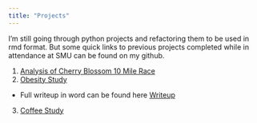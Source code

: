 ```yaml
---
title: "Projects"
---
```


I'm still going through python projects and refactoring them to be used in rmd format.  But some quick links to previous projects completed while in attendance at SMU can be found on my github.

1.  [Analysis of Cherry Blossom 10 Mile Race](file:///C:/githubrepo/7333_QTW/CaseStudy4/Analysis/Blossom.html)
2.  [Obesity Study](file:///C:/githubrepo/6372_StatsProj2_asea/Health-Analysis.html)
  * Full writeup in word can be found here [Writeup](https://github.com/Landcruiser87/6372_StatsProj2_asea/blob/master/asea_StatsProj2.docx)
3.  [Coffee Study](https://github.com/Landcruiser87/Cadc_7331_Project/blob/master/analysis/coffeeandy.ipynb)